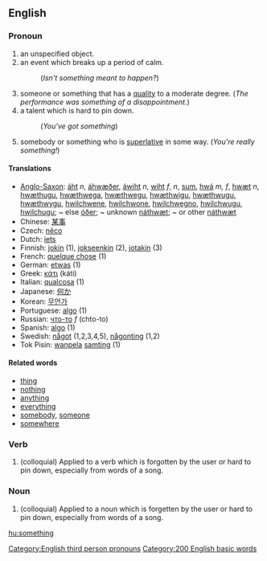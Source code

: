 ==English==
===Pronoun===

# an unspecified object.
# an event which breaks up a period of calm.
#: (''Isn't something meant to happen?'')
# someone or something that has a [[quality]] to a moderate degree.  (''The performance was something of a disappointment.'')
# a talent which is hard to pin down.
#: (''You've got something'')
# somebody or something who is [[superlative]] in some way.  (''You're really something!'')

====Translations====
*[[Anglo-Saxon]]: [[áht]] ''n'', [[áhwæðer]], [[áwiht]] ''n'', [[wiht]] ''f'', ''n'', [[sum]], [[hwá]] ''m, f'', [[hwæt]] ''n'', [[hwæthugu]], [[hwæthwega]], [[hwæthwegu]], [[hwæthwigu]], [[hwæthwugu]], [[hwæthwygu]], [[hwilchwene]], [[hwilchwone]], [[hwilchwegno]], [[hwilchwugu]], [[hwilchugu]]; ~ else [[óðer]]; ~ unknown [[náthwæt]]; ~ or other [[náthwæt]]
*Chinese: [[某事]]
*Czech: [[něco]]
*Dutch: [[iets]]
*Finnish: [[jokin]] (1), [[jokseenkin]] (2), [[jotakin]] (3)
*French: [[quelque chose]] (1)
*German: [[etwas]] (1)
*Greek: [[κάτι]] (káti)
*Italian: [[qualcosa]] (1)
*Japanese: [[何か]]
*Korean: [[무언가]]
*Portuguese: [[algo]] (1)
*Russian: [[что-то]] ''f'' (chto-to)<!-- check gender -->
*Spanish: [[algo]] (1)
*Swedish: [[något]] (1,2,3,4,5), [[någonting]] (1,2)
*Tok Pisin: [[wanpela]] [[samting]] (1)

====Related words====
*[[thing]]
*[[nothing]]
*[[anything]]
*[[everything]]
*[[somebody]], [[someone]]
*[[somewhere]]

[[Category:English third person pronouns]]

===Verb===

#(colloquial) Applied to a verb which is forgotten by the user or hard to pin down, especially from words of a song.

===Noun===

#(colloquial) Applied to a noun which is forgetten by the user or hard to pin down, especially from words of a song.
[[Category:200 English basic words]]

[[hu:something]]
